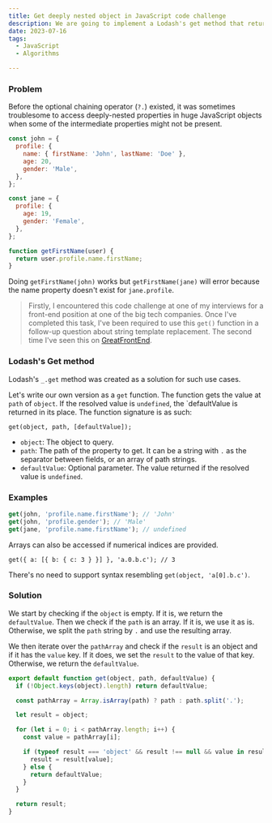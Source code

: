```yaml
---
title: Get deeply nested object in JavaScript code challenge
description: We are going to implement a Lodash's get method that returns the value at path of object.
date: 2023-07-16
tags:
  - JavaScript
  - Algorithms

---
```


### Problem

Before the optional chaining operator (`?.`) existed, it was sometimes troublesome to access deeply-nested properties in huge JavaScript objects when some of the intermediate properties might not be present.

```js
const john = {
  profile: {
    name: { firstName: 'John', lastName: 'Doe' },
    age: 20,
    gender: 'Male',
  },
};

const jane = {
  profile: {
    age: 19,
    gender: 'Female',
  },
};

function getFirstName(user) {
  return user.profile.name.firstName;
}
```

Doing `getFirstName(john)` works but `getFirstName(jane)` will error because the name property doesn't exist for `jane.profile`.

> Firstly, I encountered this code challenge at one of my interviews for a front-end position at one of the big tech companies. Once I've completed this task, I've been required to use this `get()` function in a follow-up question about string template replacement. The second time I've seen this on [GreatFrontEnd](https://www.greatfrontend.com/?fpr=edvins).

### Lodash's Get method

Lodash's `_.get` method was created as a solution for such use cases.

Let's write our own version as a `get` function. The function gets the value at `path` of `object`. If the resolved value is `undefined`, the `defaultValue is returned in its place. The function signature is as such:

`get(object, path, [defaultValue]);`

- `object`: The object to query.
- `path`: The path of the property to get. It can be a string with `.` as the separator between fields, or an array of path strings.
- `defaultValue`: Optional parameter. The value returned if the resolved value is `undefined`.

### Examples

```js
get(john, 'profile.name.firstName'); // 'John'
get(john, 'profile.gender'); // 'Male'
get(jane, 'profile.name.firstName'); // undefined
```

Arrays can also be accessed if numerical indices are provided.

`get({ a: [{ b: { c: 3 } }] }, 'a.0.b.c'); // 3`

There's no need to support syntax resembling `get(object, 'a[0].b.c')`.

### Solution

We start by checking if the `object` is empty. If it is, we return the `defaultValue`. Then we check if the `path` is an array. If it is, we use it as is. Otherwise, we split the `path` string by `.` and use the resulting array.

We then iterate over the `pathArray` and check if the `result` is an object and if it has the `value` key. If it does, we set the `result` to the value of that key. Otherwise, we return the `defaultValue`.

```js
export default function get(object, path, defaultValue) {
  if (!Object.keys(object).length) return defaultValue;

  const pathArray = Array.isArray(path) ? path : path.split('.');

  let result = object;

  for (let i = 0; i < pathArray.length; i++) {
    const value = pathArray[i];

    if (typeof result === 'object' && result !== null && value in result) {
      result = result[value];
    } else {
      return defaultValue;
    }
  }

  return result;
}
```
